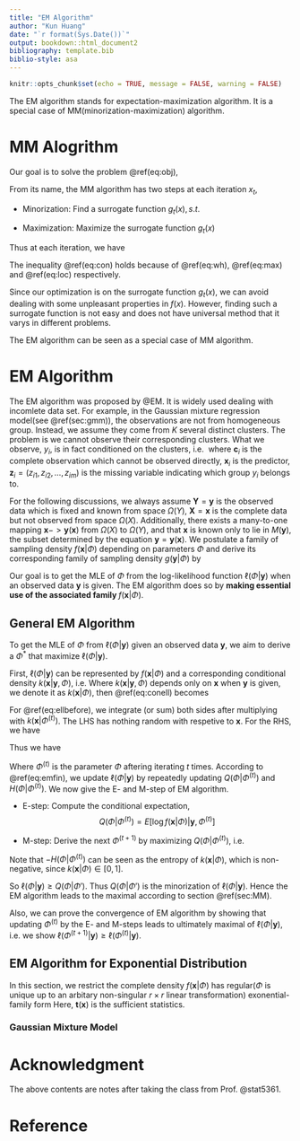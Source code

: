 ```yaml
---
title: "EM Algorithm"
author: "Kun Huang"
date: "`r format(Sys.Date())`"
output: bookdown::html_document2
bibliography: template.bib
biblio-style: asa
---
```


```r
knitr::opts_chunk$set(echo = TRUE, message = FALSE, warning = FALSE)
```


The EM algorithm stands for expectation-maximization algorithm. It is a special case of MM(minorization-maximization) algorithm.

# MM Alogrithm {#sec:MM}

Our goal is to solve the problem \@ref(eq:obj),
\begin{equation}
x^* = \arg\max f(x)
(\#eq:obj)
\end{equation}

From its name, the MM algorithm has two steps at each iteration $x_{t}$,

- Minorization: Find a surrogate function $g_t(x), s.t.$

\begin{equation}
g_t(x)\leq f(x),
(\#eq:wh)
\end{equation}

\begin{align}
g_t(x_t) = f(x_t)
(\#eq:loc)
\end{align}

- Maximization: Maximize the surrogate function $g_t(x)$

\begin{equation}
x_{t+1} = \arg\max g_t(x)
(\#eq:max)
\end{equation}

Thus at each iteration, we have 
\begin{equation}
f(x_{t+1})\geq g_t(x_{t+1})\geq g_t(x_t) = f(x_t)
(\#eq:con)
\end{equation}

The inequality \@ref(eq:con) holds because of \@ref(eq:wh), \@ref(eq:max) and \@ref(eq:loc) respectively. 

Since our optimization is on the surrogate function $g_t(x)$, we can avoid dealing with some unpleasant properties in $f(x)$. However, finding such a surrogate function is not easy and does not have universal method that it varys in different problems. 

The EM algorithm can be seen as a special case of MM algorithm. 


# EM Algorithm

The EM algorithm was proposed by @EM. It is widely used dealing with incomlete data set. For example, in the Gaussian mixture regression model(see \@ref(sec:gmm)), the observations are not from homogeneous group. Instead, we assume they come from $K$ several distinct clusters. The problem is we cannot observe their corresponding clusters. What we observe, $y_i$, is in fact conditioned on the clusters, i.e. \begin{equation}
y_i = \mathbf{c}_i | (\mathbf{X} = \mathbf{x}_i,\mathbf{Z}=\mathbf{z}_i)
(\#eq:yi)
\end{equation}
where $\mathbf{c}_i$ is the complete observation which cannot be observed directly, $\mathbf{x}_i$ is the predictor, $\mathbf{z}_i = \left(z_{i 1}, z_{i 2}, \ldots, z_{i m}\right)$ is the missing variable indicating which group $y_i$ belongs to. 

For the following discussions, we always assume $\mathbf{Y}=\mathbf{y}$ is the observed data which is fixed and known from space $\Omega(Y)$, $\mathbf{X} = \mathbf{x}$ is the complete data but not observed from space $\Omega(X)$. Additionally, there exists a many-to-one mapping $\mathbf{x}->\mathbf{y}(\mathbf{x})$ from $\Omega(X)$ to $\Omega(Y)$, and that $\mathbf{x}$ is known only to lie in $M(\mathbf{y})$, the subset determined by the equation $\mathbf{y} = \mathbf{y}(\mathbf{x})$.  We postulate a family of sampling density $f(\mathbf{x}|\Phi)$ depending on parameters $\Phi$ and derive its corresponding family of sampling density $g(\mathbf{y}|\Phi)$ by 
\begin{equation}
g(\mathbf{y}|\Phi) = \int_{M(\mathbf{y})} f(\mathbf{x}|\Phi) d\mathbf{x}
(\#eq:int)
\end{equation}

Our goal is to get the MLE of $\Phi$ from the log-likelihood function $\ell(\Phi|\mathbf{y})$ when an observed data $\mathbf{y}$ is given. The EM algorithm does so by **making essential use of the associated family ** $f(\mathbf{x}|\Phi)$. 

## General EM Algorithm {#sec:gen}

To get the MLE of $\Phi$ from $\ell(\Phi|\mathbf{y})$ given an observed data $\mathbf{y}$, we aim to derive a $\Phi^*$ that maximize $\ell(\Phi|\mathbf{y})$. 

First, $\ell(\Phi|\mathbf{y})$ can be represented by $f(\mathbf{x}|\Phi)$ and a corresponding conditional density $k(\mathbf{x}|\mathbf{y},\Phi)$, i.e.
\begin{align}
(\#eq:conell)
\ell(\Phi|\mathbf{y}) &= \log f(\mathbf{x}|\Phi) - \log k(\mathbf{x}|\mathbf{y},\Phi)\\

k(\mathbf{x}|\mathbf{y},\Phi) &= \frac{f(\mathbf{x}|\Phi)}{g(\mathbf{y}|\Phi)}
\end{align}
Where $k(\mathbf{x}|\mathbf{y},\Phi)$ depends only on $\mathbf{x}$ when $\mathbf{y}$ is given, we denote it as $k(\mathbf{x}|\Phi)$, then \@ref(eq:conell) becomes 

\begin{equation}
\ell(\Phi|\mathbf{y}) = \log f(\mathbf{x}|\Phi) - \log k(\mathbf{x}|\Phi)
(\#eq:ellbefore)
\end{equation}

For \@ref(eq:ellbefore), we integrate (or sum) both sides after multiplying with $k(\mathbf{x}|\Phi^{(t)})$. The LHS has nothing random with  respetive to $\mathbf{x}$. For the RHS, we have 
\begin{align}

\int_{M(\mathbf{y})}\log f(\mathbf{x}|\Phi)k(\mathbf{x}|\Phi^{(t)})d\mathbf{x}
&=E[\log f(\mathbf{x}|\Phi)| \mathbf{y},\Phi^{(t)}]:= Q(\Phi|\Phi^{(t)}) \\
\int_{M(\mathbf{y})}\log k(\mathbf{x}|\Phi)k(\mathbf{x}|\Phi^{(t)})&:=H(\Phi|\Phi^{(t)})
\end{align}

Thus we have 
\begin{equation}
\ell(\Phi|\mathbf{y})d\mathbf{x} = Q(\Phi|\Phi^{(t)}) - H(\Phi|\Phi^{(t)})
(\#eq:emfin)
\end{equation}

Where $\Phi^{(t)}$ is the parameter $\Phi$ aftering iterating $t$ times. According to \@ref(eq:emfin), we update $\ell(\Phi|\mathbf{y})$ by repeatedly updating $Q(\Phi|\Phi^{(t)})$ and $H(\Phi|\Phi^{(t)})$. We now give the E- and M-step of EM algorithm.

- E-step: Compute the conditional expectation,
$$
Q(\Phi|\Phi^{(t)}) = E[\log f(\mathbf{x}|\Phi)| \mathbf{y},\Phi^{(t)}]
$$ 

- M-step: Derive the next $\Phi^{(t+1)}$ by maximizing $Q(\Phi|\Phi^{(t)})$, i.e. 
\begin{equation}
(\#eq:mgen)
\Phi^{(t+1)} = \arg\max Q(\Phi|\Phi^{(t)})
\end{equation}

Note that $-H(\Phi|\Phi^{(t)})$ can be seen as the entropy of $k(\mathbf{x}|\Phi)$, which is non-negative, since $k(\mathbf{x}|\Phi)\in[0,1]$. 

So $\ell(\Phi|\mathbf{y})\geq Q(\Phi|\Phi')$. Thus $Q(\Phi|\Phi')$ is the minorization of $\ell(\Phi|\mathbf{y})$. Hence the EM algorithm leads to the maximal according to section \@ref(sec:MM). 

Also, we can prove the convergence of EM algorithm by showing that updating $\Phi^{(t)}$ by the E- and M-steps leads to ultimately maximal of $\ell(\Phi|\mathbf{y})$, i.e. we show $\ell(\Phi^{(t+1)}|\mathbf{y})\geq\ell(\Phi^{(t)}|\mathbf{y})$.

\begin{align}
\ell(\Phi^{(t+1)}|\mathbf{y}) - \ell(\Phi^{(t)}|\mathbf{y})
& = \underbrace{(Q(\Phi^{(t+1)}|\Phi^{(t)}) - Q(\Phi^{(t)}|\Phi^{(t)}))}_{\text{M-step, }\geq0}+\underbrace{(H(\Phi^{(t)}|\Phi^{(t)}) - H(\phi^{(t+1)}|\Phi^{(t)}))}_{\text{Jensen's inequality}, f(\cdot) = \log(\cdot),\geq0}\\
&\geq 0
\end{align}


## EM Algorithm for Exponential Distribution

In this section, we restrict the complete density $f(\mathbf{x}|\Phi)$ has regular($\Phi$ is unique up to an arbitary non-singular $r\times r$ linear transformation) exonential-family form
\begin{equation}
f(\mathbf{x}|\Phi) = b(\mathbf{x})\exp(\mathbf{t}(\mathbf{x}))^T\Phi/a(\Phi)\\
\Phi, \mathbf{t}(\mathbf{x})\in\mathbb{R}^r
\end{equation}
Here, $\mathbf{t}(\mathbf{x})$ is the sufficient statistics. 




### Gaussian Mixture Model {#sec:gmm}

# Acknowledgment {-}

The above contents are notes after taking the class from Prof. @stat5361.

# Reference {-}

